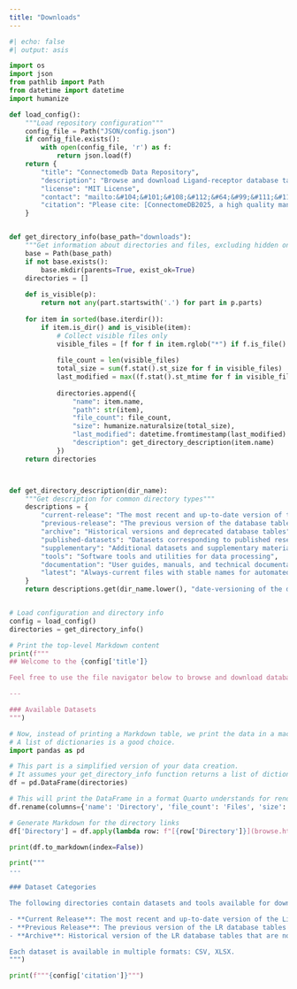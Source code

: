 ```yaml
---
title: "Downloads"
---
```


```python
#| echo: false
#| output: asis

import os
import json
from pathlib import Path
from datetime import datetime
import humanize

def load_config():
    """Load repository configuration"""
    config_file = Path("JSON/config.json")
    if config_file.exists():
        with open(config_file, 'r') as f:
            return json.load(f)
    return {
        "title": "Connectomedb Data Repository",
        "description": "Browse and download Ligand-receptor database tables across 14 most studied species.",
        "license": "MIT License",
        "contact": "mailto:&#104;&#101;&#108;&#112;&#64;&#99;&#111;&#110;&#110;&#101;&#99;&#116;&#111;&#109;&#101;&#100;&#98;&#46;&#111;&#114;&#103;,&#97;&#108;&#105;&#115;&#116;&#97;&#105;&#114;&#46;&#102;&#111;&#114;&#114;&#101;&#115;&#116;&#64;&#112;&#101;&#114;&#107;&#105;&#110;&#115;&#46;&#117;&#119;&#97;&#46;&#101;&#100;&#117;&#46;&#97;&#117;",
        "citation": "Please cite: [ConnectomeDB2025, a high quality manually curated ligand-receptor database for cell-to-cell communication prediction](), P Liu, S Maezono et al. *Journal Title* **XX (YY)**, ZZZ (2025). DOI: 10.xxxx/xxxxx"
    }


def get_directory_info(base_path="downloads"):
    """Get information about directories and files, excluding hidden ones."""
    base = Path(base_path)
    if not base.exists():
        base.mkdir(parents=True, exist_ok=True)
    directories = []
    
    def is_visible(p):
        return not any(part.startswith('.') for part in p.parts)
    
    for item in sorted(base.iterdir()):
        if item.is_dir() and is_visible(item):
            # Collect visible files only
            visible_files = [f for f in item.rglob("*") if f.is_file() and is_visible(f)]
            
            file_count = len(visible_files)
            total_size = sum(f.stat().st_size for f in visible_files)
            last_modified = max((f.stat().st_mtime for f in visible_files), default=0)
            
            directories.append({
                "name": item.name,
                "path": str(item),
                "file_count": file_count,
                "size": humanize.naturalsize(total_size),
                "last_modified": datetime.fromtimestamp(last_modified).strftime("%Y-%m-%d") if last_modified else "Unknown",
                "description": get_directory_description(item.name)
            })
    return directories



def get_directory_description(dir_name):
    """Get description for common directory types"""
    descriptions = {
        "current-release": "The most recent and up-to-date version of the database tables",
        "previous-release": "The previous version of the database tables",
        "archive": "Historical versions and deprecated database tables",
        "published-datasets": "Datasets corresponding to published research articles",
        "supplementary": "Additional datasets and supplementary materials",
        "tools": "Software tools and utilities for data processing",
        "documentation": "User guides, manuals, and technical documentation",
        "latest": "Always-current files with stable names for automated downloading"
    }
    return descriptions.get(dir_name.lower(), "date-versioning of the database tables")


# Load configuration and directory info
config = load_config()
directories = get_directory_info()

# Print the top-level Markdown content
print(f"""
## Welcome to the {config['title']}

Feel free to use the file navigator below to browse and download database tables. All data provided are freely available under the **MIT License**, and are provided **WITHOUT ANY WARRANTY**. If you have any questions, please feel free to [contact us]({config['contact']}).

---

### Available Datasets
""")

# Now, instead of printing a Markdown table, we print the data in a machine-readable format.
# A list of dictionaries is a good choice.
import pandas as pd

# This part is a simplified version of your data creation.
# It assumes your get_directory_info function returns a list of dictionaries.
df = pd.DataFrame(directories)

# This will print the DataFrame in a format Quarto understands for rendering tables.
df.rename(columns={'name': 'Directory', 'file_count': 'Files', 'size': 'Size', 'last_modified': 'Last Modified', 'description': 'Description'}, inplace=True)

# Generate Markdown for the directory links
df['Directory'] = df.apply(lambda row: f"[{row['Directory']}](browse.html?dir={row['Directory']})", axis=1)

print(df.to_markdown(index=False))

print("""
---

### Dataset Categories

The following directories contain datasets and tools available for download:

- **Current Release**: The most recent and up-to-date version of the Ligand-Receptor(LR) database tables
- **Previous Release**: The previous version of the LR database tables
- **Archive**: Historical version of the LR database tables that are no longer actively maintained

Each dataset is available in multiple formats: CSV, XLSX.
""")

print(f"""{config['citation']}""")
```